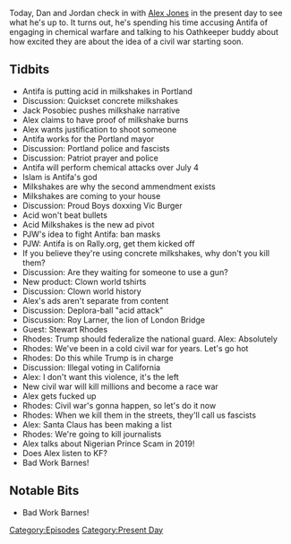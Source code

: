 {{DEFAULTSORT:
    #_EPISODE_0316:July 1, 2019
}}{{Episode
    | title           = July 1, 2019
    | caption         = Listen to this episode on [https://knowledgefight.libsyn.com/knowledge-fight-july-1-2019 Libsyn] [https://open.spotify.com/episode/0pzpS8AuD4TRFrEx4vRYm3 Spotify], Read the [[Transcript/316: July 1, 2019|Unofficial Transcript]]
    | episodeNumber   = 316
    | length          = 01:49:34
    | airDate         = July 3, 2019
    | coverageDate    = July 1, 2019
    | episodeType     = [[:Category:Present Day|Present Day]]
    | appearance      = [[Jack Posobiec]], [[Paul Joseph Watson]], [[Roy Larner]], [[Stewart Rhodes]]
    | previousEpisode = [[315: February 17-18, 2013]]
    | nextEpisode     = [[317: February 19-20, 2013]]
}}

{{Stub}}

Today, Dan and Jordan check in with [[Alex Jones]] in the present day to see what he's up to. It turns out, he's spending his time accusing Antifa of engaging in chemical warfare and talking to his Oathkeeper buddy about how excited they are about the idea of a civil war starting soon.

==Tidbits==

*Antifa is putting acid in milkshakes in Portland
*Discussion: Quickset concrete milkshakes
*Jack Posobiec pushes milkshake narrative
*Alex claims to have proof of milkshake burns
*Alex wants justification to shoot someone
*Antifa works for the Portland mayor
*Discussion: Portland police and fascists
*Discussion: Patriot prayer and police
*Antifa will perform chemical attacks over July 4
*Islam is Antifa's god
*Milkshakes are why the second ammendment exists
*Milkshakes are coming to your house
*Discussion: Proud Boys doxxing Vic Burger
*Acid won't beat bullets
*Acid Milkshakes is the new ad pivot
*PJW's idea to fight Antifa: ban masks
*PJW: Antifa is on Rally.org, get them kicked off
*If you believe they're using concrete milkshakes, why don't you kill them?
*Discussion: Are they waiting for someone to use a gun?
*New product: Clown world tshirts
*Discussion: Clown world history
*Alex's ads aren't separate from content
*Discussion: Deplora-ball "acid attack"
*Discussion: Roy Larner, the lion of London Bridge
*Guest: Stewart Rhodes
*Rhodes: Trump should federalize the national guard. Alex: Absolutely
*Rhodes: We've been in a cold civil war for years. Let's go hot
*Rhodes: Do this while Trump is in charge
*Discussion: Illegal voting in California
*Alex: I don't want this violence, it's the left
*New civil war will kill millions and become a race war
*Alex gets fucked up
*Rhodes: Civil war's gonna happen, so let's do it now
*Rhodes: When we kill them in the streets, they'll call us fascists
*Alex: Santa Claus has been making a list
*Rhodes: We're going to kill journalists
*Alex talks about Nigerian Prince Scam in 2019!
*Does Alex listen to KF?
*Bad Work Barnes!

==Notable Bits==

*Bad Work Barnes!

[[Category:Episodes]]
[[Category:Present Day]]
